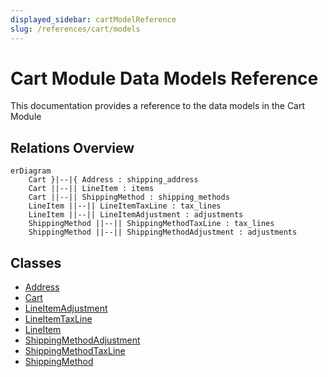 ```yaml
---
displayed_sidebar: cartModelReference
slug: /references/cart/models
---
```



# Cart Module Data Models Reference

This documentation provides a reference to the data models in the Cart Module

## Relations Overview

```mermaid
erDiagram
	Cart }|--|{ Address : shipping_address
	Cart ||--|| LineItem : items
	Cart ||--|| ShippingMethod : shipping_methods
	LineItem ||--|| LineItemTaxLine : tax_lines
	LineItem ||--|| LineItemAdjustment : adjustments
	ShippingMethod ||--|| ShippingMethodTaxLine : tax_lines
	ShippingMethod ||--|| ShippingMethodAdjustment : adjustments

```

## Classes

- [Address](../cart_models/classes/cart_models.Address.mdx)
- [Cart](../cart_models/classes/cart_models.Cart.mdx)
- [LineItemAdjustment](../cart_models/classes/cart_models.LineItemAdjustment.mdx)
- [LineItemTaxLine](../cart_models/classes/cart_models.LineItemTaxLine.mdx)
- [LineItem](../cart_models/classes/cart_models.LineItem.mdx)
- [ShippingMethodAdjustment](../cart_models/classes/cart_models.ShippingMethodAdjustment.mdx)
- [ShippingMethodTaxLine](../cart_models/classes/cart_models.ShippingMethodTaxLine.mdx)
- [ShippingMethod](../cart_models/classes/cart_models.ShippingMethod.mdx)
